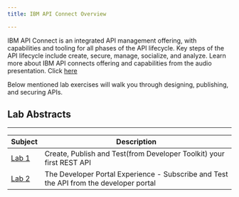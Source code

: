 ```yaml
---
title: IBM API Connect Overview

---
```



IBM API Connect is an integrated API management offering, with capabilities and tooling for all phases of the API lifecycle. Key steps of the API lifecycle include create, secure, manage, socialize, and analyze. Learn more about IBM API connects offering and  capabilities from the audio presentation. Click  [here](https://ibm.ent.box.com/file/1248660835880)
  
Below mentioned lab exercises will walk you through designing, publishing, and securing APIs.



## Lab Abstracts

---

|  Subject                            | Description                                            |                                                               
|-------------------------|-----------------------------------------|
| [Lab 1](/api-connect/Lab1)       | Create, Publish and Test(from Developer Toolkit) your first REST API
| [Lab 2](/api-connect/Lab2)       | The Developer Portal Experience - Subscribe and Test the API from the developer portal


